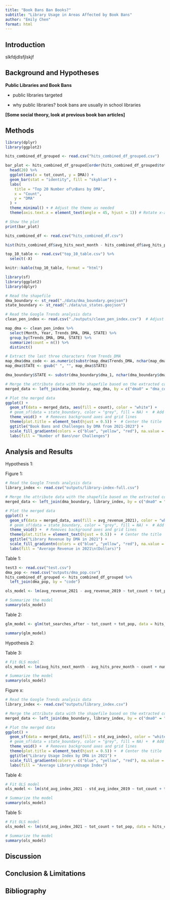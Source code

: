 ```yaml
---
title: "Book Bans Ban Books?"
subtitle: "Library Usage in Areas Affected by Book Bans"
author: "Emily Chen"
format: html
---
```


## Introduction

slkfdjdlsfjlskjf

## Background and Hypotheses

**Public Libraries and Book Bans**

-   public libraries targeted

-   why public libraries? book bans are usually in school libraries

**\[Some social theory, look at previous book ban articles\]**

## Methods

```r
library(dplyr)
library(ggplot2)

hits_combined_df_grouped <- read.csv("hits_combined_df_grouped.csv")

bar_plot <- hits_combined_df_grouped[order(hits_combined_df_grouped$tot_count, decreasing = TRUE), ] %>%
  head(20) %>% 
  ggplot(aes(x = tot_count, y = DMA)) +
  geom_bar(stat = "identity", fill = "skyblue") +
  labs(
    title = "Top 20 Number of\nBans by DMA",
    x = "Count",
    y = "DMA"
  ) +
  theme_minimal() + # Adjust the theme as needed
  theme(axis.text.x = element_text(angle = 45, hjust = 1)) # Rotate x-axis labels if needed

# Show the plot
print(bar_plot)
```

```r
hits_combined_df <- read.csv("hits_combined_df.csv")

hist(hits_combined_df$avg_hits_next_month - hits_combined_df$avg_hits_prev_month, main = "Distribution of Difference of Library Searches", xlab = "Difference in Average Hits (Next Month - Previous Month)", ylab = "Frequency")

top_10_table <- read.csv("top_10_table.csv") %>%
  select(-X)

knitr::kable(top_10_table, format = "html")
```

```r
library(sf)
library(ggplot2)
library(dplyr)

# Read the shapefile
dma_boundary <- st_read("./data/dma_boundary.geojson")
state_boundary <- st_read("./data/us_states.geojson")

# Read the Google Trends analysis data
clean_pen_index <- read.csv("./outputs/clean_pen_index.csv")  # Adjust the file path and format accordingly

map_dma <- clean_pen_index %>%
  select(Month, Year, Trends_DMA, DMA, STATE) %>%
  group_by(Trends_DMA, DMA, STATE) %>%
  summarize(count = n()) %>%
  distinct()

# Extract the last three characters from Trends_DMA
map_dma$dma_code <- as.numeric(substr(map_dma$Trends_DMA, nchar(map_dma$Trends_DMA) - 2, nchar(map_dma$Trends_DMA)))
map_dma$STATE <- gsub(" ", "", map_dma$STATE)

dma_boundary$STATE <- substr(dma_boundary$dma_1, nchar(dma_boundary$dma_1) - 1, nchar(dma_boundary$dma_1))

# Merge the attribute data with the shapefile based on the extracted common column
merged_data <- left_join(dma_boundary, map_dma, by = c("dma0" = "dma_code", "STATE"))

# Plot the merged data
ggplot() +
  geom_sf(data = merged_data, aes(fill = count), color = "white") +  
  # geom_sf(data = state_boundary, color = "grey", fill = NA) +  # Add state boundaries
  theme_void() +  # Removes background axes and grid lines
  theme(plot.title = element_text(hjust = 0.5)) +  # Center the title
  ggtitle("Book Bans and Challenges by DMA from 2021-2023") +
  scale_fill_gradientn(colors = c("blue", "yellow", "red"), na.value = "grey") +
  labs(fill = "Number of Bans\nor Challenges")


```

## Analysis and Results

Hypothesis 1:

Figure 1:

```r
# Read the Google Trends analysis data
library_index <- read.csv("outputs/library-index-full.csv")

# Merge the attribute data with the shapefile based on the extracted common column
merged_data <- left_join(dma_boundary, library_index, by = c("dma0" = "code"))

# Plot the merged data
ggplot() +
  geom_sf(data = merged_data, aes(fill = avg_revenue_2021), color = "white") +  
  # geom_sf(data = state_boundary, color = "grey", fill = NA) +  # Add state boundaries
  theme_void() +  # Removes background axes and grid lines
  theme(plot.title = element_text(hjust = 0.5)) +  # Center the title
  ggtitle("Library Revenue by DMA in 2021") +
  scale_fill_gradientn(colors = c("blue", "yellow", "red"), na.value = "grey") +
  labs(fill = "Average Revenue in 2021\n(Dollars)")
```

Table 1:

```r
test3 <- read.csv("test.csv")
dma_pop <- read.csv("outputs/dma_pop.csv")
hits_combined_df_grouped <- hits_combined_df_grouped %>%
  left_join(dma_pop, by = "code")

ols_model <- lm(avg_revenue_2021 - avg_revenue_2019 ~ tot_count + tot_pop, data = hits_combined_df_grouped)

# Summarize the model
summary(ols_model)
```

Table 2:

```r
glm_model <- glm(tot_searches_after ~ tot_count + tot_pop, data = hits_combined_df_grouped, family = Gamma)

summary(glm_model)
```

Hypothesis 2:

Table 3:

```r
# Fit OLS model
ols_model <- lm(avg_hits_next_month - avg_hits_prev_month ~ count + num_lib_2021, data = hits_combined_df)

# Summarize the model
summary(ols_model)
```

Figure x:

```r
# Read the Google Trends analysis data
library_index <- read.csv("outputs/library_index.csv")

# Merge the attribute data with the shapefile based on the extracted common column
merged_data <- left_join(dma_boundary, library_index, by = c("dma0" = "code"))

# Plot the merged data
ggplot() +
  geom_sf(data = merged_data, aes(fill = std_avg_index), color = "white") +  
  # geom_sf(data = state_boundary, color = "grey", fill = NA) +  # Add state boundaries
  theme_void() +  # Removes background axes and grid lines
  theme(plot.title = element_text(hjust = 0.5)) +  # Center the title
  ggtitle("Library Usage Index by DMA in 2021") +
  scale_fill_gradientn(colors = c("blue", "yellow", "red"), na.value = "grey") +
  labs(fill = "Average Library\nUsage Index")
```

Table 4:

```r
# Fit OLS model
ols_model <- lm(std_avg_index_2021 - std_avg_index_2019 ~ tot_count + tot_pop, data = hits_combined_df_grouped)

# Summarize the model
summary(ols_model)
```

Table 5:

```r
# Fit OLS model
ols_model <- lm(std_avg_index_2021 ~ tot_count + tot_pop, data = hits_combined_df_grouped)

# Summarize the model
summary(ols_model)
```

## Discussion

## Conclusion & Limitations

## Bibliography
